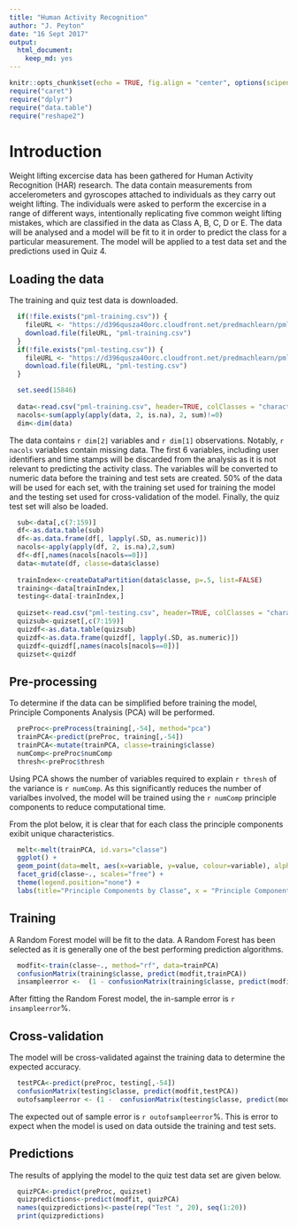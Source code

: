```yaml
---
title: "Human Activity Recognition"
author: "J. Peyton"
date: "16 Sept 2017"
output: 
  html_document: 
    keep_md: yes
---
```


```r
knitr::opts_chunk$set(echo = TRUE, fig.align = "center", options(scipen=999))
require("caret")
require("dplyr")
require("data.table")
require("reshape2")
```

# Introduction

Weight lifting excercise data has been gathered for Human Activity Recognition (HAR) research. The data contain measurements from accelerometers and gyroscopes attached to individuals as they carry out weight lifting. The individuals were asked to perform the excercise in a range of different ways, intentionally replicating five common weight lifting mistakes, which are classified in the data as Class A, B, C, D or E. The data will be analysed and a model will be fit to it in order to predict the class for a particular measurement. The model will be applied to a test data set and the predictions used in Quiz 4.

## Loading the data

The training and quiz test data is downloaded.

```r
  if(!file.exists("pml-training.csv")) {
    fileURL <- "https://d396qusza40orc.cloudfront.net/predmachlearn/pml-training.csv"
    download.file(fileURL, "pml-training.csv")
  }
  if(!file.exists("pml-testing.csv")) {
    fileURL <- "https://d396qusza40orc.cloudfront.net/predmachlearn/pml-testing.csv"
    download.file(fileURL, "pml-testing.csv")
  }

  set.seed(15846)
  
  data<-read.csv("pml-training.csv", header=TRUE, colClasses = "character")
  nacols<-sum(apply(apply(data, 2, is.na), 2, sum)!=0)
  dim<-dim(data)
```

The data contains `r dim[2]` variables and `r dim[1]` observations. Notably, `r nacols` variables contain missing data. The first 6 variables, including user identifiers and time stamps will be discarded from the analysis as it is not relevant to predicting the activity class. The variables will be converted to numeric data before the training and test sets are created. 50% of the data will be used for each set, with the training set used for training the model and the testing set used for cross-validation of the model. Finally, the quiz test set will also be loaded.


```r
  sub<-data[,c(7:159)]
  df<-as.data.table(sub)
  df<-as.data.frame(df[, lapply(.SD, as.numeric)]) 
  nacols<-apply(apply(df, 2, is.na),2,sum) 
  df<-df[,names(nacols[nacols==0])]
  data<-mutate(df, classe=data$classe)
  
  trainIndex<-createDataPartition(data$classe, p=.5, list=FALSE)
  training<-data[trainIndex,]
  testing<-data[-trainIndex,]
  
  quizset<-read.csv("pml-testing.csv", header=TRUE, colClasses = "character")
  quizsub<-quizset[,c(7:159)]
  quizdf<-as.data.table(quizsub)
  quizdf<-as.data.frame(quizdf[, lapply(.SD, as.numeric)]) 
  quizdf<-quizdf[,names(nacols[nacols==0])]
  quizset<-quizdf
```
  
## Pre-processing

To determine if the data can be simplified before training the model, Principle Components Analysis (PCA) will be performed.

```r
  preProc<-preProcess(training[,-54], method="pca")
  trainPCA<-predict(preProc, training[,-54])
  trainPCA<-mutate(trainPCA, classe=training$classe)
  numComp<-preProc$numComp
  thresh<-preProc$thresh
```

Using PCA shows the number of variables required to explain `r thresh` of the variance is `r numComp`. As this significantly reduces the number of varialbes involved, the model will be trained using the `r numComp` principle components to reduce computational time.

From the plot below, it is clear that for each class the principle components exibit unique characteristics.

```r
  melt<-melt(trainPCA, id.vars="classe")  
  ggplot() +
  geom_point(data=melt, aes(x=variable, y=value, colour=variable), alpha=0.2, position="jitter") +
  facet_grid(classe~., scales="free") + 
  theme(legend.position="none") + 
  labs(title="Principle Components by Classe", x = "Principle Component", y="")
```

## Training

A Random Forest model will be fit to the data. A Random Forest has been selected as it is generally one of the best performing prediction algorithms. 

```r
  modfit<-train(classe~., method="rf", data=trainPCA)
  confusionMatrix(training$classe, predict(modfit,trainPCA))
  insampleerror <-  (1 - confusionMatrix(training$classe, predict(modfit,trainPCA))$overall[1]) * 100
```
  
After fitting the Random Forest model, the in-sample error is `r insampleerror`%.
  
## Cross-validation

The model will be cross-validated against the training data to determine the expected accuracy.
  
```r
  testPCA<-predict(preProc, testing[,-54])
  confusionMatrix(testing$classe, predict(modfit,testPCA))
  outofsampleerror <- (1 -  confusionMatrix(testing$classe, predict(modfit,testPCA))$overall[1]) * 100
```
  
The expected out of sample error is `r outofsampleerror`%. This is error to expect when the model is used on data outside the training and test sets.
  
## Predictions

The results of applying the model to the quiz test data set are given below.

```r
  quizPCA<-predict(preProc, quizset)
  quizpredictions<-predict(modfit, quizPCA)
  names(quizpredictions)<-paste(rep("Test ", 20), seq(1:20))
  print(quizpredictions)
```



